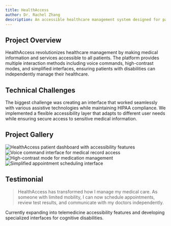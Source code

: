 ```yaml
---
title: HealthAccess
author: Dr. Rachel Zhang
description: An accessible healthcare management system designed for patients with various disabilities to independently manage their medical care
---
```


## Project Overview

HealthAccess revolutionizes healthcare management by making medical information and services accessible to all patients. The platform provides multiple interaction methods including voice commands, high-contrast modes, and simplified interfaces, ensuring patients with disabilities can independently manage their healthcare.


<BreakoutImage src="/projects/project-image-2.png" />

## Technical Challenges

The biggest challenge was creating an interface that worked seamlessly with various assistive technologies while maintaining HIPAA compliance. We implemented a flexible accessibility layer that adapts to different user needs while ensuring secure access to sensitive medical information.

## Project Gallery

<div class="grid grid-cols-1 gap-4 md:grid-cols-2">
  <Image
    src="/projects/project-image-2.png"
    alt="HealthAccess patient dashboard with accessibility features"
    width={1200}
    height={600}
    class="h-[250px] w-full rounded-lg object-cover"
  />
  <Image
    src="/projects/project-image-6.png"
    alt="Voice command interface for medical record access"
    width={1200}
    height={600}
    class="h-[250px] w-full rounded-lg object-cover"
  />
  <Image
    src="/projects/project-image-5.png"
    alt="High-contrast mode for medication management"
    width={1200}
    height={600}
    class="h-[250px] w-full rounded-lg object-cover"
  />
  <Image
    src="/projects/project-image-1.png"
    alt="Simplified appointment scheduling interface"
    width={1200}
    height={600}
    class="h-[250px] w-full rounded-lg object-cover"
  />
</div>

## Testimonial

<BlockQuote author="Sarah Chen, Patient Advocate">
  HealthAccess has transformed how I manage my medical care. As someone with limited mobility, I can now schedule
  appointments, review test results, and communicate with my doctors independently.
</BlockQuote>

<BreakoutImage src="/projects/project-image-6.png" />

Currently expanding into telemedicine accessibility features and developing specialized interfaces for cognitive disabilities.
